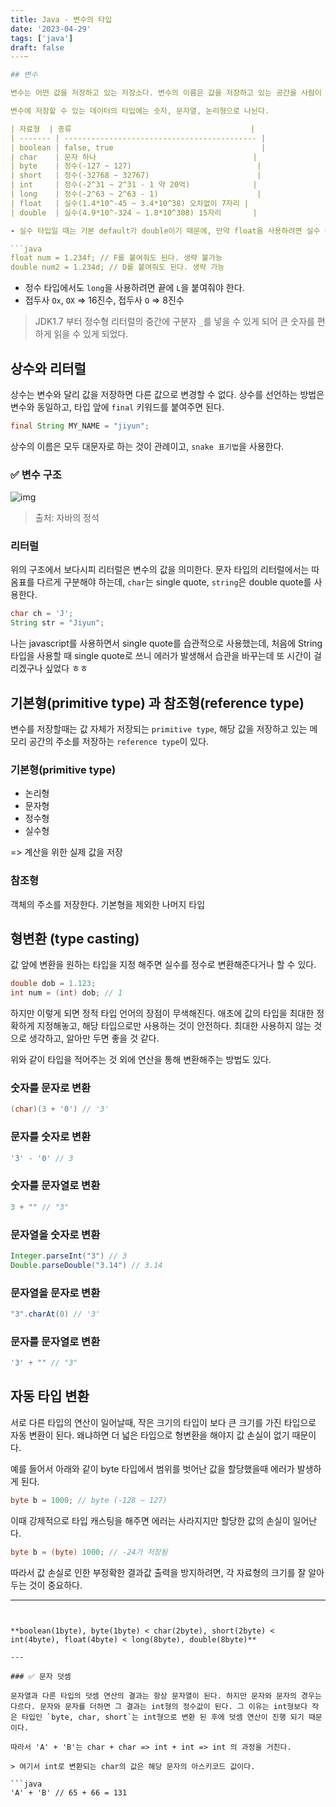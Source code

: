 ```yaml
---
title: Java - 변수의 타입
date: '2023-04-29'
tags: ['java']
draft: false
---~

## 변수

변수는 어떤 값을 저장하고 있는 저장소다. 변수의 이름은 값을 저장하고 있는 공간을 사람이 보기 편하게 명명 해 준 것이다. 컴퓨터의 핵심 부품인 메모리는 기억을, CPU는 연산을 담당한다. 따라서 변수에 어떤 값을 저장하면 컴퓨터 메모리에 기억되는 것이다.

변수에 저장할 수 있는 데이터의 타입에는 숫자, 문자열, 논리형으로 나뉜다.

| 자료형  | 종류                                        |
| ------- | ------------------------------------------- |
| boolean | false, true                                 |
| char    | 문자 하나                                   |
| byte    | 정수(-127 ~ 127)                            |
| short   | 정수(-32768 ~ 32767)                        |
| int     | 정수(-2^31 ~ 2^31 - 1 약 20억)              |
| long    | 정수(-2^63 ~ 2^63 - 1)                      |
| float   | 실수(1.4*10^-45 ~ 3.4*10^38) 오차없이 7자리 |
| double  | 실수(4.9*10^-324 ~ 1.8*10^308) 15자리       |

- 실수 타입일 때는 기본 default가 double이기 때문에, 만약 float을 사용하려면 실수 값 뒤에 `f`를 꼭 붙여줘야 한다.

```java
float num = 1.234f; // F를 붙여줘도 된다. 생략 불가능
double num2 = 1.234d; // D를 붙여줘도 된다. 생략 가능
```

- 정수 타입에서도 `long`을 사용하려면 끝에 `L`을 붙여줘야 한다.
- 접두사 `Ox`, `OX` => 16진수, 접두사 `O` => 8진수

> JDK1.7 부터 정수형 리터럴의 중간에 구분자 `_`를 넣을 수 있게 되어 큰 숫자를 편하게 읽을 수 있게 되었다.

## 상수와 리터럴

상수는 변수와 달리 값을 저장하면 다른 값으로 변경할 수 없다. 상수를 선언하는 방법은 변수와 동일하고, 타입 앞에 `final` 키워드를 붙여주면 된다.

```java
final String MY_NAME = "jiyun";
```

상수의 이름은 모두 대문자로 하는 것이 관례이고, `snake 표기법`을 사용한다.

### ✅ 변수 구조

![img](https://user-images.githubusercontent.com/72537762/235293405-b6251c83-f22f-4f7c-b8e1-594fbca408ef.png)

> 출처: 자바의 정석

### 리터럴

위의 구조에서 보다시피 리터럴은 변수의 값을 의미한다. 문자 타입의 리터럴에서는 따옴표를 다르게 구분해야 하는데, `char`는 single quote, `string`은 double quote를 사용한다.

```java
char ch = 'J';
String str = "Jiyun";
```

나는 javascript를 사용하면서 single quote를 습관적으로 사용했는데, 처음에 String 타입을 사용할 때 single quote로 쓰니 에러가 발생해서 습관을 바꾸는데 또 시간이 걸리겠구나 싶었다 ㅎㅎ

## 기본형(primitive type) 과 참조형(reference type)

변수를 저장할때는 값 자체가 저장되는 `primitive type`, 해당 값을 저장하고 있는 메모리 공간의 주소를 저장하는 `reference type`이 있다.

### 기본형(primitive type)

- 논리형
- 문자형
- 정수형
- 실수형

=> 계산을 위한 실제 값을 저장

### 참조형

객체의 주소를 저장한다. 기본형을 제외한 나머지 타입

## 형변환 (type casting)

값 앞에 변환을 원하는 타입을 지정 해주면 실수를 정수로 변환해준다거나 할 수 있다.

```java
double dob = 1.123;
int num = (int) dob; // 1
```

하지만 이렇게 되면 정적 타입 언어의 장점이 무색해진다. 애초에 값의 타입을 최대한 정확하게 지정해놓고, 해당 타입으로만 사용하는 것이 안전하다. 최대한 사용하지 않는 것으로 생각하고, 알아만 두면 좋을 것 같다.

위와 같이 타입을 적어주는 것 외에 연산을 통해 변환해주는 방법도 있다.

### 숫자를 문자로 변환

```java
(char)(3 + '0') // '3'
```

### 문자를 숫자로 변환

```java
'3' - '0' // 3
```

### 숫자를 문자열로 변환

```java
3 + "" // "3"
```

### 문자열을 숫자로 변환

```java
Integer.parseInt("3") // 3
Double.parseDouble("3.14") // 3.14
```

### 문자열을 문자로 변환

```java
"3".charAt(0) // '3'
```

### 문자를 문자열로 변환

```java
'3' + "" // "3"
```

## 자동 타입 변환

서로 다른 타입의 연산이 일어날때, 작은 크기의 타입이 보다 큰 크기를 가진 타입으로 자동 변환이 된다. 왜냐하면 더 넓은 타입으로 형변환을 해야지 값 손실이 없기 때문이다.

예를 들어서 아래와 같이 byte 타입에서 범위를 벗어난 값을 할당했을때 에러가 발생하게 된다.

```java
byte b = 1000; // byte (-128 ~ 127)
```

이때 강제적으로 타입 캐스팅을 해주면 에러는 사라지지만 할당한 값의 손실이 일어난다.

```java
byte b = (byte) 1000; // -24가 저장됨
```

따라서 값 손실로 인한 부정확한 결과값 출력을 방지하려면, 각 자료형의 크기를 잘 알아두는 것이 중요하다.

---
```


**boolean(1byte), byte(1byte) < char(2byte), short(2byte) < int(4byte), float(4byte) < long(8byte), double(8byte)**

---

### ✅ 문자 덧셈

문자열과 다른 타입의 덧셈 연산의 결과는 항상 문자열이 된다. 하지만 문자와 문자의 경우는 다르다. 문자와 문자를 더하면 그 결과는 int형의 정수값이 된다. 그 이유는 int형보다 작은 타입인 `byte, char, short`는 int형으로 변환 된 후에 덧셈 연산이 진행 되기 때문이다.

따라서 'A' + 'B'는 char + char => int + int => int 의 과정을 거친다.

> 여기서 int로 변환되는 char의 값은 해당 문자의 아스키코드 값이다.

```java
'A' + 'B' // 65 + 66 = 131
```
